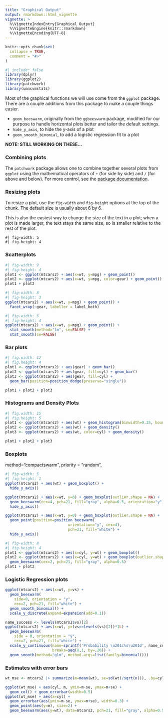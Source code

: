 ```yaml
---
title: "Graphical Output"
output: rmarkdown::html_vignette
vignette: >
  %\VignetteIndexEntry{Graphical Output}
  %\VignetteEngine{knitr::rmarkdown}
  %\VignetteEncoding{UTF-8}
---
```


```r
knitr::opts_chunk$set(
  collapse = TRUE,
  comment = "#>"
)
```

```r
#| include: false
library(dplyr)
library(ggplot2)
library(patchwork)
library(umncvmstats)
```


Most of the graphical functions we will use come from the `ggplot` package.
There are a couple additions from this package to make a couple things easier.

+ `geom_beeswarm`, originally from the `ggbeeswarm` package, modified for our purpose
  to handle horizontal plots better and tailor the default settings.
+ `hide_y_axis`, to hide the y-axis of a plot
+ `geom_smooth_binomial`, to add a logistic regression fit to a plot

**NOTE: STILL WORKING ON THESE...**

### Combining plots

The `patchwork` package allows one to combine together several plots from `ggplot` using
the mathematical operators of `+` (for side by side) and `/` (for above and below). 
For more control, see the [package documentation](https://patchwork.data-imaginist.com/).

### Resizing plots

To resize a plot, use the `fig-width` and `fig-height` options at the top of the chunk.
The default size is usually about 6 by 6.

This is also the easiest way to change the size of the text in a plot; 
when a plot is made larger, the text stays the same size, so is smaller relative to the rest of the plot.

```
#| fig-width: 5
#| fig-height: 4
```


### Scatterplots

```r
#| fig-width: 9
#| fig-height: 4
plot1 <- ggplot(mtcars2) + aes(x=wt, y=mpg) + geom_point()
plot2 <- ggplot(mtcars2) + aes(x=wt, y=mpg, color=gear) + geom_point()
plot1 + plot2
```

```r
#| fig-width: 8
#| fig-height: 3
ggplot(mtcars2) + aes(x=wt, y=mpg) + geom_point() +
  facet_wrap(~gear, labeller = label_both)
```

```r
#| fig-width: 5
#| fig-height: 4
ggplot(mtcars2) + aes(x=wt, y=mpg) + geom_point() +
  stat_smooth(method="lm", se=FALSE) +
  stat_smooth(se=FALSE)
```

### Bar plots

```r
#| fig.width: 12
#| fig.height: 4
plot1 <- ggplot(mtcars2) + aes(gear) + geom_bar()
plot2 <- ggplot(mtcars2) + aes(gear, fill=cyl) + geom_bar()
plot3 <- ggplot(mtcars2) + aes(gear, fill=cyl) + 
  geom_bar(position=position_dodge(preserve="single"))

plot1 + plot2 + plot3
```

### Histograms and Density Plots

```r
#| fig.width: 15
#| fig.height: 5
plot1 <- ggplot(mtcars2) + aes(wt) + geom_histogram(binwidth=0.25, boundary=0)
plot2 <- ggplot(mtcars2) + aes(wt) + geom_density()
plot3 <- ggplot(mtcars2) + aes(wt, color=cyl) + geom_density()

plot1 + plot2 + plot3
```

### Boxplots

method="compactswarm", priority = "random", 

```r
#| fig-width: 5
#| fig-height: 1
ggplot(mtcars2) + aes(wt) + geom_boxplot() +
  hide_y_axis()

ggplot(mtcars2) + aes(x=wt, y=0) + geom_boxplot(outlier.shape = NA) + 
  geom_beeswarm(cex=4, pch=21, fill="gray", alpha=0.5, orientation="y") +
  hide_y_axis()

ggplot(mtcars2) + aes(x=wt, y=0) + geom_boxplot(outlier.shape = NA) + 
  geom_point(position=position_beeswarm(
                            orientation="y", cex=4),
                            pch=21, fill="white") +
  hide_y_axis()
```

```r
#| fig-width: 8
#| fig-height: 4
plot1 <- ggplot(mtcars2) + aes(x=cyl, y=wt) + geom_boxplot()
plot2 <- ggplot(mtcars2) + aes(x=cyl, y=wt) + geom_boxplot(outlier.shape = NA) +
  geom_beeswarm(cex=2, pch=21, fill="gray", alpha=0.5)
plot1 + plot2
```

### Logistic Regression plots

```r
ggplot(mtcars2) + aes(x=wt, y=vs) +
  geom_beeswarm(
    side=0, orientation = "y",
    cex=2, pch=21, fill="white") +
  geom_smooth_binomial() +
  scale_y_discrete(expand=expansion(add=0.1))
```

```r
name_success <- levels(mtcars2$vs)[2]
ggplot(mtcars2) + aes(x=wt, y=(vs==levels(vs)[2])*1L) +
  geom_beeswarm(
    side = 0, orientation = "y",
    cex=2, pch=21, fill="white") +
  scale_y_continuous(name=sprintf('Probability \u201c%s\u201d', name_success), 
                     breaks=seq(0,1, by=.20)) +
  geom_smooth(method="glm", method.args=list(family=binomial()))
```

### Estimates with error bars

```r
wt_mse <- mtcars2 |> summarize(m=mean(wt), se=sd(wt)/sqrt(n()), .by=cyl)
```

```r
ggplot(wt_mse) + aes(cyl, m, ymin=m-se, ymax=m+se) + 
  geom_col() + geom_errorbar(width=0.5)
ggplot(wt_mse) + aes(x=cyl) + 
  geom_errorbar(aes(ymin=m-se, ymax=m+se), width=0.3) +
  geom_point(aes(y=m), size=2) +
  geom_beeswarm(aes(y=wt), data=mtcars2, pch=21, fill="gray", alpha=0.5)

```
